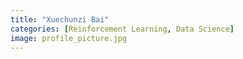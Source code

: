```yaml
---
title: "Xuechunzi Bai"
categories: [Reinforcement Learning, Data Science]
image: profile_picture.jpg
---
```

